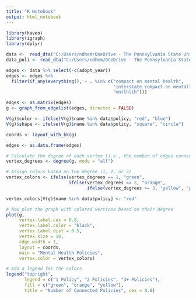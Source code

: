 ```yaml
---
title: "R Notebook"
output: html_notebook
---
```


```r

library(haven)
library(igraph)
library(dplyr)

data <-  read_dta("C:/Users/ndhem/OneDrive - The Pennsylvania State University/Documents/Network Analysis/SPID_v1.2.dta")
data_poli <- read_dta("C:/Users/ndhem/OneDrive - The Pennsylvania State University/Documents/Network Analysis/SPID_v1.2_policies.dta")

```

```r

edges <- data %>% select(-c(adopt_year))
edges <- edges %>%
  filter(if_any(everything(), ~ . %in% c("compact on mental health", 
                                         "interstate compact on mentally disordered offenders", 
                                         "mntlhlth")))

edges <- as.matrix(edges)
g <- graph_from_edgelist(edges, directed = FALSE)

V(g)$color <- ifelse(V(g)$name %in% data$policy, "red", "blue")
V(g)$shape <- ifelse(V(g)$name %in% data$policy, "square", "circle")

coords <- layout_with_kk(g)

edges <- as.data.frame(edges)

# Calculate the degree of each vertex (i.e., the number of edges connected to it)
vertex_degrees <- degree(g, mode = "all")

# Assign colors based on the degree (1, 2, or 3)
vertex_colors <- ifelse(vertex_degrees == 1, "green",
                        ifelse(vertex_degrees == 2, "orange", 
                               ifelse(vertex_degrees >= 3, "yellow", "gray")))

vertex_colors[V(g)$name %in% data$policy] <- "red"

# Now plot the graph with colored vertices based on their degree
plot(g, 
     vertex.label.cex = 0.8,
     vertex.label.color = "black",
     vertex.label.dist = 0.5,
     vertex.size = 10,
     edge.width = 1,
     layout = coords,
     main = "Mental Health Policies",
     vertex.color = vertex_colors)

# Add a legend for the colors
legend("topright",
       legend = c("1 Policy", "2 Policies", "3+ Policies"), 
       fill = c("green", "orange", "yellow"), 
       title = "Number of Connected Policies", cex = 0.8)

```


